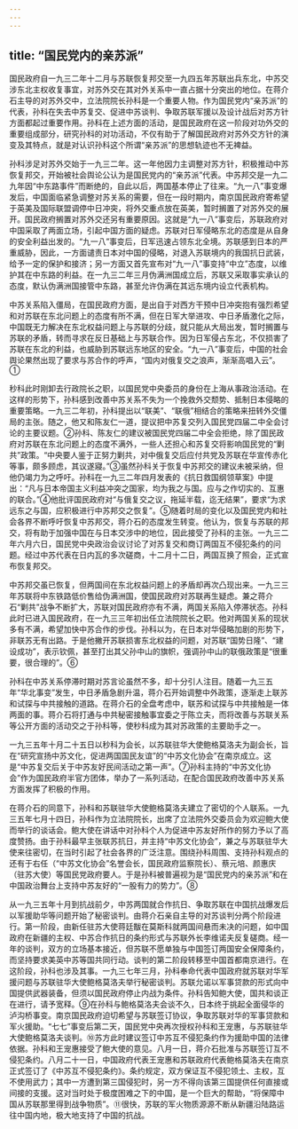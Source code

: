 ```yaml
---
---
---
```

title: “国民党内的亲苏派”
---




国民政府自一九三二年十二月与苏联恢复邦交至一九四五年苏联出兵东北，中苏交涉东北主权收复事宜，对苏外交在其对外关系中一直占据十分突出的地位。在蒋介石主导的对苏外交中，立法院院长孙科是一个重要人物。作为国民党内“亲苏派”的代表，孙科在失去中苏复交、促进中苏谈判、争取苏联军援以及设计战后对苏方针方面都起过重要作用。孙科在上述方面的活动，是国民政府在这一阶段对功外交的重要组成部分，研究孙科的对功活动，不仅有助于了解国民政府对苏外交方针的演变及其特点，就是对认识孙科这个所谓“亲苏派”的思想轨迹也不无裨益。

孙科涉足对苏外交始于一九三二年。这一年他因力主调整对苏方针，积极推动中苏恢复邦交，开始被社会舆论公认为是国民党内的“亲苏派”代表。中苏邦交是一九二九年因“中东路事件”而断绝的，自此以后，两国基本停止了往来。“九一八”事变爆发后，中国面临紧急调整对苏关系的需要，但在一段时期内，南京国民政府寄希望于英美及国际联盟调停中日冲突，将外交重点放在英美，暂时搁置了对苏外交的展开。国民政府搁置对苏外交还另有重要原因。这就是“九一八”事变后，苏联政府对中国采取了两面立场，引起中国方面的疑虑。苏联对日军侵略东北的态度是从自身的安全利益出发的。“九一八”事变后，日军迅速占领东北全境。苏联感到日本的严重威胁，因此，一方面谴责日本对中国的侵略，对退入苏联境内的我国抗日武装，给予一定的保护和接济；另一方面又首先宣布对“九一八”事变持“中立”态度，以维护其在中东路的利益。在一九三二年三月伪满洲国成立后，苏联又采取事实承认的态度，默认伪满洲国接管中东路，甚至允许伪满在其远东境内设立代表机构。

中苏关系陷入僵局，在国民政府方面，是出自于对西方干预中日冲突抱有强烈希望和对苏联在东北问题上的态度有所不满，但在日军大举进攻、中日矛盾激化之际，中国既无力解决在东北权益问题上与苏联的分歧，就只能从大局出发，暂时搁置与苏联的矛盾，转而寻求在反日基础上与苏联合作。因为日军侵占东北，不仅损害了苏联在东北的利益，也威胁到苏联远东地区的安全。“九一八”事变后，中国的社会舆论果然出现了要求与苏合作的呼声，“国内对俄复交之浪声，渐渐高唱入云”。①

秒科此时刚卸去行政院长之职，以国民党中央委员的身份在上海从事政治活动。在这样的形势下，孙科感到改善中苏关系不失为一个挽救外交颓势、抵制日本侵略的重要策略。一九三二年初，孙科提出以“联美”、“联俄”相结合的策略来扭转外交僵局的主张。随之，他又和陈友仁一道，提议把中苏复交列入国民党四届二中全会讨论的主要议题。②孙科、陈友仁的建议被国民党四届二中全会拒绝，除了国民政府对苏联在东北问题上的态度不满外，一些人还担心和苏复交将影响国民党的“剿共”政策。“中央要人鉴于正努力剿共，对中俄复交后应付共党及苏联在华宣传赤化等事，颇多顾虑，其议遂寢。”③虽然孙科关于恢复中苏邦交的建议未被采纳，但他仍竭力为之呼吁。孙科在一九三二年四月发表的《抗日救国纲领草案》中提出：“凡与日本帝国主义利益冲突之国家，均为我之与国。应与之作切实的、互惠的联合。”④他批评国民政府对“与俄复交之议，拖延半载，迄无结果”，要求“为求远东之与国，应积极进行中苏邦交之恢复”。⑤随着时局的变化以及国民党内和社会各界不断呼吁恢复中苏邦交，蒋介石的态度发生转变。他认为，恢复与苏联的邦交，将有助于加强中国在与日本交涉中的地位，因此接受了孙科的主张。一九三二年六月六日，国民党中央政治会议讨论了对苏复交和商订两国互不侵犯条约的问题。经过中苏代表在日内瓦的多次磋商，十二月十二日，两国互换了照会，正式宣布恢复邦交。

中苏邦交虽已恢复，但两国间在东北权益问题上的矛盾却再次凸现出来。一九三三年苏联将中东铁路低价售给伪满洲国，使国民政府对苏联再生疑虑。兼之蒋介石“剿共”战争不断扩大，苏联对国民政府亦有不满，两国关系陷入停滞状态。孙科此时已进入国民政府，在一九三三年初出任立法院院长之职。他对两国关系的现状多有不满，希望加快中苏合作的步伐。孙科以为，在日本对华侵略加剧的形势下，非联苏无有出路。于是他撇开苏联损害东北权益的问题，对苏联“国势日隆”、“建设成功”，表示钦佩，甚至打出其父孙中山的旗帜，强调孙中山的联俄政策是“很重要，很合理的”。⑥

孙科在中苏关系停滞时期对苏言论虽然不多，却十分引人注目。随着一九三五年“华北事变”发生，中日矛盾急剧升温，蒋介石开始调整中外政策，逐渐走上联苏和试探与中共接触的道路。在蒋介石的全盘考虑中，联苏和试探与中共接触是一体两面的事。蒋介石将打通与中共秘密接触事宜委之于陈立夫，而将改善与苏联关系等公开方面的活动交之于孙科等，使秒科成为其对苏政策的主要助手之一。

一九三五年十月二十五日以秒科为会长，以苏联驻华大使鲍格莫洛夫为副会长，旨在“研究宣扬中苏文化，促进两国国民友谊”的“中苏文化协会”在南京成立。这是“中苏复交后关于中苏友好民间活动之第一声”。⑦孙科主持的“中苏文化协会”作为国民政府半官方团体，举办了一系列活动，在配合国民政府改善中苏关系方面发挥了积极的作用。

在蒋介石的同意下，孙科和苏联驻华大使鲍格莫洛夫建立了密切的个人联系。一九三五年七月十四日，孙科作为立法院院长，出席了立法院外交委员会为欢迎鲍大使而举行的谈话会。鲍大使在讲话中对孙科个人为促进中苏友好所作的努力予以了高度赞扬。由于孙科最早主张联苏抗日，并主持“中苏文化协会”，兼之与苏联驻华大使来往密切，在当时引起了社会各界的广泛注意。围绕孙科周围、支持孙科观点的还有于右任（“中苏文化协会”名誉会长，国民政府监察院长）、蔡元培、颜惠庆（驻苏大使）等国民党政府要人。于是孙科被普遍视为是“国民党内的亲苏派”和在中国政治舞台上支持中苏友好的“一股有力的势力”。⑧

从一九三五年十月到抗战前夕，中苏两国就合作抗日、争取苏联在中国抗战爆发后以军援助华等问题开始了秘密谈判。由蒋介石亲自主导的对苏谈判分两个阶段进行。第一阶段，由新任驻苏大使蒋廷黻在莫斯科就两国间悬而未决的问题，如中国政府在新疆的主权、中苏合作抗日的条约形式与苏联外长李维诺夫反复磋商。经一年的谈判，双方的立场基本接近，但苏联不愿单独与中国签订两国安全保障条约，而坚持要求美英中苏等国共同行动。谈判的第二阶段转移至中国首都南京进行。在这阶段，孙科也涉及其事。一九三七年三月，孙科奉命代表中国政府就苏联对华军援问题与苏联驻华大使鲍格莫洛夫举行秘密谈判。苏联允诺以军事贷款的形式向中国提供武器装备，但须以国民政府停止内战为条件。孙科告知鲍大使，国共和谈正在进行，请予宽释。⑨在孙科与鲍格莫洛夫会谈不久，日本终于挑起全面侵华的泸沟桥事变。南京国民政府迫切希望与苏联签订协议，争取苏联对华的军事贷款和军火援助。“七七”事变后第二天，国民党中央再次授权孙科和王宠惠，与苏联驻华大使鲍格莫洛夫谈判。⑩苏方此时建议签订中苏互不侵犯条约作为援助中国的法律依据。孙科和王宠惠接受了鲍大使的意见。八月一日，蒋介石批准与苏联签订互不侵犯条约。八月二十一日，中国政府代表王宠惠和苏联政府代表鲍格莫洛夫在南京正式签订了《中苏互不侵犯条约》。条约规定，双方保证互不侵犯领土、主权，互不使用武力；其中一方遭到第三国侵犯时，另一方不得向该第三国提供任何直接或间接的支援。这对当时处于极度困难之下的中国，是一个巨大的帮助，“将保障中国从苏联那里得到战争物质”。⑪很快，苏联的军火物质源源不断从新疆沿陆路运往中国内地，极大地支持了中国的抗战。